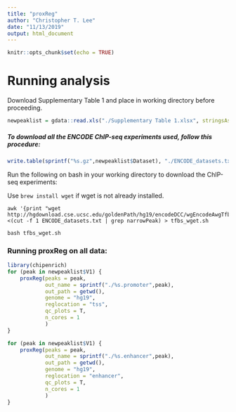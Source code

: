 ```yaml
---
title: "proxReg"
author: "Christopher T. Lee"
date: "11/13/2019"
output: html_document
---
```


```r
knitr::opts_chunk$set(echo = TRUE)
```


# Running analysis

Download Supplementary Table 1 and place in working directory before proceeding.
```r
newpeaklist = gdata::read.xls("./Supplementary Table 1.xlsx", stringsAsFactors=F)
```

##### To download all the ENCODE ChIP-seq experiments used, follow this procedure:
```r
write.table(sprintf("%s.gz",newpeaklist$Dataset), "./ENCODE_datasets.txt", quote=F, row.names = F, col.names = F)
```

Run the following on bash in your working directory to download the ChIP-seq experiments:

Use `brew install wget` if wget is not already installed.
```
awk '{print "wget http://hgdownload.cse.ucsc.edu/goldenPath/hg19/encodeDCC/wgEncodeAwgTfbsUniform/"$1}' <(cut -f 1 ENCODE_datasets.txt | grep narrowPeak) > tfbs_wget.sh

bash tfbs_wget.sh
```

### Running proxReg on all data:
```r
library(chipenrich)
for (peak in newpeaklist$V1) {
	proxReg(peaks = peak, 
			out_name = sprintf("./%s.promoter",peak),
			out_path = getwd(),
			genome = "hg19",	
			reglocation = "tss",
			qc_plots = T,
			n_cores = 1
			)
}

for (peak in newpeaklist$V1) {
	proxReg(peaks = peak, 
			out_name = sprintf("./%s.enhancer",peak),
			out_path = getwd(),
			genome = "hg19",
			reglocation = "enhancer",
			qc_plots = T,
			n_cores = 1
			)
}
```





